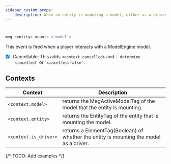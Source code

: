 ```yaml
---
sidebar_custom_props:
    description: When an entity is mounting a model, either as a driver or a passenger.
---
```

#
```js
meg <entity> mounts <'model'>
```
This event is fired when a player interacts with a ModelEngine model.

- [x] Cancellable: This adds `<context.cancelled>` and `- determine 'cancelled'` or `'cancelled:false'`.

## Contexts

| Context                | Description                                                                            |
| ---------------------- | -------------------------------------------------------------------------------------- |
| `<context.model>`      | returns the MegActiveModelTag of the model that the entity is mounting.                |
| `<context.entity>`     | returns the EntityTag of the entity that is mounting the model.                        |
| `<context.is_driver>`  | returns a ElementTag(Boolean) of whether the entity is mounting the model as a driver. |

{/* 
TODO: Add examples
 */}

